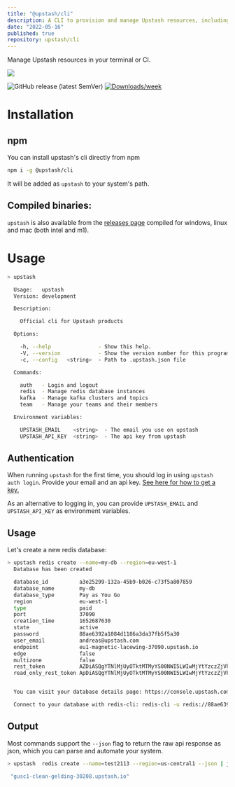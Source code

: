 ```yaml
---
title: "@upstash/cli"
description: A CLI to provision and manage Upstash resources, including Redis and Kafka databases.
date: "2022-05-16"
published: true
repository: upstash/cli
---
```



Manage Upstash resources in your terminal or CI.

![](https://raw.githubusercontent.com/upstash/cli/main/img/banner.svg)

![GitHub release (latest SemVer)](https://img.shields.io/github/v/release/upstash/cli)
[![Downloads/week](https://img.shields.io/npm/dw/lstr.svg)](https://npmjs.org/package/@upstash/cli)

# Installation

## npm

You can install upstash's cli directly from npm

```bash
npm i -g @upstash/cli
```

It will be added as `upstash` to your system's path.

## Compiled binaries:

`upstash` is also available from the
[releases page](https://github.com/upstash/upstash-cli/releases/latest) compiled
for windows, linux and mac (both intel and m1).

# Usage

```bash
> upstash

  Usage:   upstash
  Version: development

  Description:

    Official cli for Upstash products

  Options:

    -h, --help               - Show this help.
    -V, --version            - Show the version number for this program.
    -c, --config   <string>  - Path to .upstash.json file

  Commands:

    auth   - Login and logout
    redis  - Manage redis database instances
    kafka  - Manage kafka clusters and topics
    team   - Manage your teams and their members

  Environment variables:

    UPSTASH_EMAIL    <string>  - The email you use on upstash
    UPSTASH_API_KEY  <string>  - The api key from upstash
```

## Authentication

When running `upstash` for the first time, you should log in using
`upstash auth login`. Provide your email and an api key.
[See here for how to get a key.](https://docs.upstash.com/redis/howto/developerapi#api-development)

As an alternative to logging in, you can provide `UPSTASH_EMAIL` and
`UPSTASH_API_KEY` as environment variables.

## Usage

Let's create a new redis database:

```bash
> upstash redis create --name=my-db --region=eu-west-1
  Database has been created

  database_id          a3e25299-132a-45b9-b026-c73f5a807859
  database_name        my-db
  database_type        Pay as You Go
  region               eu-west-1
  type                 paid
  port                 37090
  creation_time        1652687630
  state                active
  password             88ae6392a1084d1186a3da37fb5f5a30
  user_email           andreas@upstash.com
  endpoint             eu1-magnetic-lacewing-37090.upstash.io
  edge                 false
  multizone            false
  rest_token           AZDiASQgYTNlMjUyOTktMTMyYS00NWI5LWIwMjYtYzczZjVhODA3ODU5ODhhZTYzOTJhMTA4NGQxMTg2YTNkYTM3ZmI1ZjVhMzA=
  read_only_rest_token ApDiASQgYTNlMjUyOTktMTMyYS00NWI5LWIwMjYtYzczZjVhODA3ODU5O_InFjRVX1XHsaSjq1wSerFCugZ8t8O1aTfbF6Jhq1I=


  You can visit your database details page: https://console.upstash.com/redis/a3e25299-132a-45b9-b026-c73f5a807859

  Connect to your database with redis-cli: redis-cli -u redis://88ae6392a1084d1186a3da37fb5f5a30@eu1-magnetic-lacewing-37090.upstash.io:37090
```

## Output

Most commands support the `--json` flag to return the raw api response as json,
which you can parse and automate your system.

```bash
> upstash  redis create --name=test2113 --region=us-central1 --json | jq '.endpoint'

 "gusc1-clean-gelding-30208.upstash.io"
```
